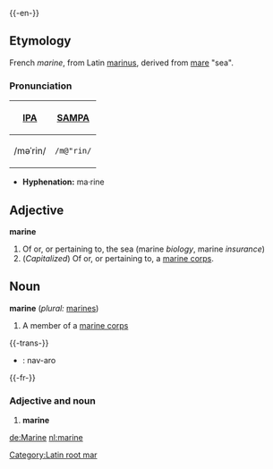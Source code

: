 {{-en-}}
==Etymology==
French ''marine'', from Latin [[marinus]], derived from [[mare]] "sea".

===Pronunciation===
{| border=1 cellpadding=5
! [[w:International Phonetic Alphabet|IPA]] !! [[w:SAMPA|SAMPA]]
|-
| /məˈrin/ || <tt>/m@"rin/</tt>
|}

*'''Hyphenation:''' ma·rine

==Adjective==
'''marine''' 
# Of or, or pertaining to, the sea (marine ''biology'', marine ''insurance'')
# (''Capitalized'') Of or, or pertaining to, a [[marine corps]].

==Noun==
'''marine''' (''plural:'' [[marines]])
# A member of a [[marine corps]]

{{-trans-}}

* {{io}} : nav-aro


{{-fr-}}
===Adjective and noun===
# '''marine'''


[[Category:Latin root mar]]

[[de:Marine]]
[[nl:marine]]